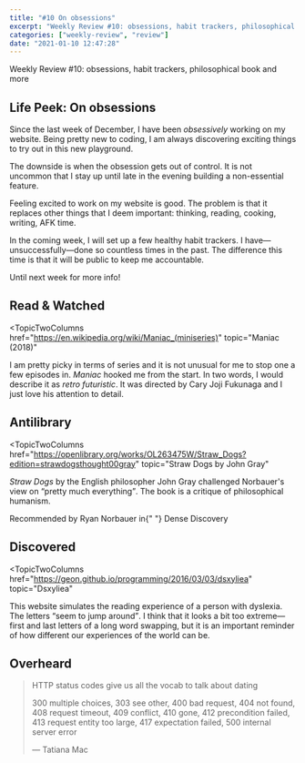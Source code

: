 ```yaml
---
title: "#10 On obsessions"
excerpt: "Weekly Review #10: obsessions, habit trackers, philosophical book and more"
categories: ["weekly-review", "review"]
date: "2021-01-10 12:47:28"
---
```


<Flex>
  <Column double>
    <FeaturedArtistImage
      artistHref="https://dribbble.com/shots/3833442-Meh"
      imageSrc="https://cdn.dribbble.com/users/3460/screenshots/3833442/meh.png"
      imageAlt="Meh print by"
      artistName="Ryan Putnam"
    />
  </Column>
  <Column>
    <p>
      Weekly Review #10: obsessions, habit trackers, philosophical book and more
    </p>
  </Column>
</Flex>

## Life Peek: On obsessions

Since the last week of December, I have been _obsessively_ working on my website. Being pretty new to coding, I am always discovering exciting things to try out in this new playground.

The downside is when the obsession gets out of control. It is not uncommon that I stay up until late in the evening building a non-essential feature.

Feeling excited to work on my website is good. The problem is that it replaces other things that I deem important: thinking, reading, cooking, writing, AFK time.

In the coming week, I will set up a few healthy habit trackers. I have—unsuccessfully—done so countless times in the past. The difference this time is that it will be public to keep me accountable.

Until next week for more info!

## Read & Watched

<TopicTwoColumns
  href="https://en.wikipedia.org/wiki/Maniac_(miniseries)"
  topic="Maniac (2018)"
>
  <p>
    I am pretty picky in terms of series and it is not unusual for me to stop
    one a few episodes in. <cite>Maniac</cite> hooked me from the start. In two
    words, I would describe it as <em>retro futuristic</em>. It was directed by
    Cary Joji Fukunaga and I just love his attention to detail.
  </p>
</TopicTwoColumns>

## Antilibrary

<TopicTwoColumns
  href="https://openlibrary.org/works/OL263475W/Straw_Dogs?edition=strawdogsthought00gray"
  topic="Straw Dogs by John Gray"
>
  <p>
    <cite>Straw Dogs</cite> by the English philosopher John Gray challenged
    Norbauer's view on <q>pretty much everything</q>. The book is a critique of
    philosophical humanism.
  </p>
  <Comment>
    Recommended by Ryan Norbauer in{" "}
    <Link href="https://www.densediscovery.com/issues/119/">
      Dense Discovery
    </Link>
  </Comment>
</TopicTwoColumns>

## Discovered

<TopicTwoColumns
  href="https://geon.github.io/programming/2016/03/03/dsxyliea"
  topic="Dsxyliea"
>
  <p>
    This website simulates the reading experience of a person with dyslexia. The
    letters <q>seem to jump around</q>. I think that it looks a bit too
    extreme—first and last letters of a long word swapping, but it is an
    important reminder of how different our experiences of the world can be.
  </p>
</TopicTwoColumns>

## Overheard

> HTTP status codes give us all the vocab to talk about dating
>
> 300 multiple choices, 303 see other, 400 bad request, 404 not found, 408 request timeout, 409 conflict, 410 gone, 412 precondition failed, 413 request entity too large, 417 expectation failed, 500 internal server error
>
> — Tatiana Mac
